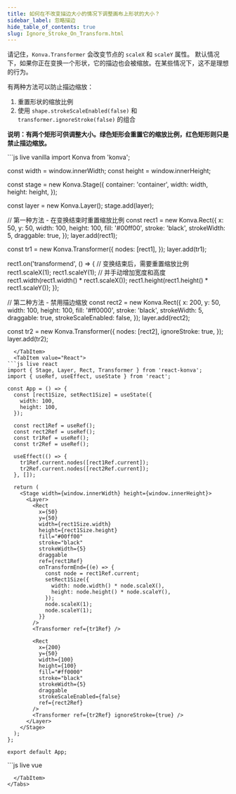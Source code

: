 ```yaml
---
title: 如何在不改变描边大小的情况下调整画布上形状的大小？
sidebar_label: 忽略描边
hide_table_of_contents: true
slug: Ignore_Stroke_On_Transform.html
---
```


请记住，`Konva.Transformer` 会改变节点的 `scaleX` 和 `scaleY` 属性。
默认情况下，如果你正在变换一个形状，它的描边也会被缩放。在某些情况下，这不是理想的行为。

有两种方法可以防止描边缩放：

1. 重置形状的缩放比例
2. 使用 `shape.strokeScaleEnabled(false)` 和 `transformer.ignoreStroke(false)` 的组合

**说明：有两个矩形可供调整大小。绿色矩形会重置它的缩放比例，红色矩形则只是禁止描边缩放。**


<Tabs>
  <TabItem value="Vanilla" default>
```js live vanilla
import Konva from 'konva';

const width = window.innerWidth;
const height = window.innerHeight;

const stage = new Konva.Stage({
  container: 'container',
  width: width,
  height: height,
});

const layer = new Konva.Layer();
stage.add(layer);

// 第一种方法 - 在变换结束时重置缩放比例
const rect1 = new Konva.Rect({
  x: 50,
  y: 50,
  width: 100,
  height: 100,
  fill: '#00ff00',
  stroke: 'black',
  strokeWidth: 5,
  draggable: true,
});
layer.add(rect1);

const tr1 = new Konva.Transformer({
  nodes: [rect1],
});
layer.add(tr1);

rect1.on('transformend', () => {
  // 变换结束后，需要重置缩放比例
  rect1.scaleX(1);
  rect1.scaleY(1);
  // 并手动增加宽度和高度
  rect1.width(rect1.width() * rect1.scaleX());
  rect1.height(rect1.height() * rect1.scaleY());
});

// 第二种方法 - 禁用描边缩放
const rect2 = new Konva.Rect({
  x: 200,
  y: 50,
  width: 100,
  height: 100,
  fill: '#ff0000',
  stroke: 'black',
  strokeWidth: 5,
  draggable: true,
  strokeScaleEnabled: false,
});
layer.add(rect2);

const tr2 = new Konva.Transformer({
  nodes: [rect2],
  ignoreStroke: true,
});
layer.add(tr2);

```
  </TabItem>
  <TabItem value="React">
```js live react
import { Stage, Layer, Rect, Transformer } from 'react-konva';
import { useRef, useEffect, useState } from 'react';

const App = () => {
  const [rect1Size, setRect1Size] = useState({
    width: 100,
    height: 100,
  });

  const rect1Ref = useRef();
  const rect2Ref = useRef();
  const tr1Ref = useRef();
  const tr2Ref = useRef();

  useEffect(() => {
    tr1Ref.current.nodes([rect1Ref.current]);
    tr2Ref.current.nodes([rect2Ref.current]);
  }, []);

  return (
    <Stage width={window.innerWidth} height={window.innerHeight}>
      <Layer>
        <Rect
          x={50}
          y={50}
          width={rect1Size.width}
          height={rect1Size.height}
          fill="#00ff00"
          stroke="black"
          strokeWidth={5}
          draggable
          ref={rect1Ref}
          onTransformEnd={(e) => {
            const node = rect1Ref.current;
            setRect1Size({
              width: node.width() * node.scaleX(),
              height: node.height() * node.scaleY(),
            });
            node.scaleX(1);
            node.scaleY(1);
          }}
        />
        <Transformer ref={tr1Ref} />

        <Rect
          x={200}
          y={50}
          width={100}
          height={100}
          fill="#ff0000"
          stroke="black"
          strokeWidth={5}
          draggable
          strokeScaleEnabled={false}
          ref={rect2Ref}
        />
        <Transformer ref={tr2Ref} ignoreStroke={true} />
      </Layer>
    </Stage>
  );
};

export default App;
```
  </TabItem>
  <TabItem value="Vue">
```js live vue
<template>
  <v-stage :config="stageSize">
    <v-layer>
      <v-rect
        :config="rect1Config"
        @transformend="handleTransformEnd"
        ref="rect1Ref"
      />
      <v-transformer
        :config="tr1Config"
        ref="tr1Ref"
      />
      
      <v-rect
        :config="rect2Config"
        ref="rect2Ref"
      />
      <v-transformer
        :config="tr2Config"
        ref="tr2Ref"
      />
    </v-layer>
  </v-stage>
</template>

<script setup>
import { ref, onMounted } from 'vue';

const stageSize = {
  width: window.innerWidth,
  height: window.innerHeight
};

const rect1Size = ref({
  width: 100,
  height: 100
});

const rect1Config = {
  x: 50,
  y: 50,
  width: rect1Size.value.width,
  height: rect1Size.value.height,
  fill: '#00ff00',
  stroke: 'black',
  strokeWidth: 5,
  draggable: true
};

const rect2Config = {
  x: 200,
  y: 50,
  width: 100,
  height: 100,
  fill: '#ff0000',
  stroke: 'black',
  strokeWidth: 5,
  draggable: true,
  strokeScaleEnabled: false
};

const tr1Config = {};
const tr2Config = {
  ignoreStroke: true
};

const rect1Ref = ref(null);
const rect2Ref = ref(null);
const tr1Ref = ref(null);
const tr2Ref = ref(null);

const handleTransformEnd = () => {
  const node = rect1Ref.value.getNode();
  rect1Size.value = {
    width: node.width() * node.scaleX(),
    height: node.height() * node.scaleY()
  };
  node.scaleX(1);
  node.scaleY(1);
};

onMounted(() => {
  tr1Ref.value.getNode().nodes([rect1Ref.value.getNode()]);
  tr2Ref.value.getNode().nodes([rect2Ref.value.getNode()]);
});
</script>

```
  </TabItem>
</Tabs>
```